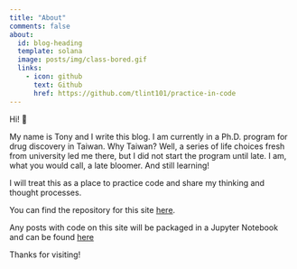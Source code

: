 ```yaml
---
title: "About"
comments: false
about:
  id: blog-heading
  template: solana
  image: posts/img/class-bored.gif
  links:
    - icon: github
      text: Github
      href: https://github.com/tlint101/practice-in-code
---
```


:::{#blog-heading}

Hi! 👋

My name is Tony and I write this blog. I am currently in a Ph.D. program for drug discovery in
Taiwan. Why Taiwan? Well, a series of life choices fresh from university led me there, but I did not start the program until
late. I am, what you would call, a late bloomer. And still learning!

I will treat this as a place to practice code and share my thinking and thought processes.

You can find the repository for this site [here](https://github.com/tlint101/practice-in-code).

Any posts with code on this site will be packaged in a Jupyter Notebook and can be found [here](https://github.com/tlint101/practice-in-code/tree/main/notebooks)

Thanks for visiting!
:::
